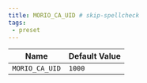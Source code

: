 ```yaml
---
title: MORIO_CA_UID # skip-spellcheck
tags:
 - preset
---
```





<!-- MORIO_AUTO_GENERATED_CONTENT_STARTS - Manual changes made below will be overwritten skip-spellcheck -->
| Name | Default Value |
|------|---------------|
| `MORIO_CA_UID` | `1000` |
<!-- MORIO_AUTO_GENERATED_CONTENT_ENDS - Manual changes made above will be overwritten skip-spellcheck -->
